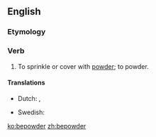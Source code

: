 ==English==

===Etymology===
{{prefix|be|powder|lang=en}}

===Verb===
{{en-verb}}

# {{lb|en|transitive|obsolete}} To sprinkle or cover with [[powder]]; to powder.

====Translations====
{{trans-top|sprinkle or cover with powder}}
* Dutch: {{t+|nl|poederen}}, {{t|nl|bepoederen}}
{{trans-mid}}
* Swedish: {{t+|sv|pudra}}
{{trans-bottom}}

[[ko:bepowder]]
[[zh:bepowder]]